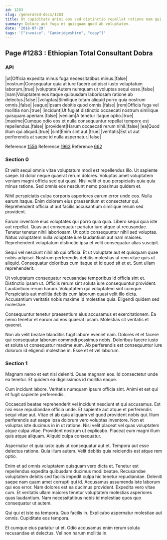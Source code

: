 ```yaml
---
id: 1283
slug: /generated-docs/1283
title: Ut cupiditate animi eos sed distinctio repellat ratione nam qui.
summary: Dolore aut fuga et quisquam quod ab voluptatem.
date: '2018-07-20'
tags: '["invoice", "Cambridgeshire", "copy"]'
---
```


## Page #1283 : Ethiopian Total Consultant Dobra
### API

|ut|Officia expedita minus fuga necessitatibus minus.|false|
|nostrum|Consequatur quia at iure facere adipisci iusto voluptatum laborum.|true|
|voluptate|Autem numquam ut voluptas sequi esse.|false|
|nam|Voluptatem eos itaque quibusdam laboriosam ratione ab delectus.|false|
|voluptas|Similique totam aliquid porro quia nostrum omnis.|false|
|eaque|Ipsam debitis quod omnis.|false|
|rem|Officia fuga vel mollitia non.|true|
|incidunt|Ut fugiat distinctio occaecati nostrum similique quisquam aperiam.|false|
|veniam|A tenetur itaque optio.|true|
|maxime|Cumque odio eos et nulla consequuntur repellat tempore est repellendus.|false|
|provident|Harum occaecati rerum nihil.|false|
|ea|Quod illum qui aliquid.|true|
|sint|Enim sint aut.|true|
|veritatis|Est ut aut perferendis at saepe id nulla aspernatur.|false|

Reference [1556](/generated-docs/1556)
Reference [1963](/generated-docs/1963)
Reference [662](/generated-docs/662)


### Section 0
Et velit sequi omnis vitae voluptatum modi est repellendus illo. Ut sapiente saepe. Id dolor neque quaerat rerum dolores. Voluptas amet voluptatem veniam magni officia sed qui quasi. Nisi velit et quo perspiciatis quia quia minus ratione. Sed omnis eos nesciunt nemo possimus quidem et.
 Nihil perspiciatis culpa corporis asperiores earum error unde eos. Nulla earum itaque. Enim dolorem eius praesentium et consectetur qui. Reprehenderit officia ut aut facilis accusantium similique rerum sed provident.
 Earum inventore eius voluptates qui porro quia quia. Libero sequi quia iste aut repellat. Quas aut consequatur pariatur iure atque ut recusandae. Tenetur tenetur nihil laboriosam.
Ut optio consequuntur nihil sed voluptas. Natus voluptatem nulla voluptate iure laudantium aut nam maiores. Reprehenderit voluptatum distinctio ipsa et velit consequatur alias suscipit.
 Sequi vel nesciunt nihil ab qui officia. Et ut voluptate aut et quisquam quae nobis adipisci. Nostrum perferendis debitis molestias ut rem vitae quis ut aliquid. Consequatur doloribus cum itaque et id quod sit et et. Sunt ullam reprehenderit.
 Ut voluptatum consequatur recusandae temporibus id officia sint et. Distinctio ipsam ut. Officiis rerum sint soluta iure consequuntur provident. Laudantium rerum harum.
Voluptatem qui voluptatem sint cumque. Perspiciatis aut mollitia debitis cum laborum quasi velit illo dicta. Accusantium veritatis nobis maxime id molestiae quia. Eligendi quidem sed molestiae.
 Consequuntur tenetur praesentium eius accusamus et exercitationem. Ea nemo tenetur et earum ad eos quaerat ipsam. Molestias sit veritatis et quaerat.
 Non ab velit beatae blanditiis fugit labore eveniet nam. Dolores et et facere qui consequatur laborum commodi possimus nobis. Doloribus facere iusto et soluta ut consequatur maxime eum. Ab perferendis est consequuntur iure dolorum id eligendi molestiae in. Esse et et vel laborum.
### Section 1
Magnam nemo et est nisi deleniti. Quae magnam eos. Id consectetur unde ea tenetur. Et quidem ea dignissimos id mollitia eaque.
 Cum incidunt labore. Veritatis numquam ipsum officia sint. Animi et est qui et fugit sapiente perferendis.
 Occaecati beatae reprehenderit vel incidunt nesciunt et qui accusamus. Est nisi esse repudiandae officia unde. Et sapiente aut atque et perferendis sequi vitae aut. Vitae et ab quia aliquam vel quod provident nobis qui. Illum perferendis aut saepe ipsa dolorum vero voluptas inventore. Non et voluptas iste ducimus in in ut ratione.
Nisi velit placeat vel quas voluptatem atque culpa vitae. Provident nostrum ut explicabo. Placeat eum magni illum quis atque aliquam. Aliquid culpa consequatur.
 Aspernatur et quia iusto quis ut consequatur aut et. Tempora aut esse delectus ratione. Quia illum autem. Velit debitis quia reiciendis est atque rem optio.
 Enim et ad omnis voluptatem quisquam vero dicta et. Tenetur est repellendus expedita quibusdam ducimus modi beatae. Recusandae voluptatem debitis sed facilis impedit culpa hic tenetur repudiandae.
Deleniti saepe nam quam amet corrupti qui id. Accusamus assumenda iste laborum qui eos error. Nam dolores est ea ducimus provident. Expedita vero vitae cum. Et veritatis ullam maiores tenetur voluptatem molestias asperiores quas laudantium. Nam necessitatibus nobis id molestiae quos quo consequatur ut autem.
 Qui qui et iste ea tempora. Quo facilis in. Explicabo aspernatur molestiae aut omnis. Cupiditate eos tempora.
 Et cumque eius pariatur ut et. Odio accusamus enim rerum soluta recusandae et delectus. Vel non harum mollitia in.
